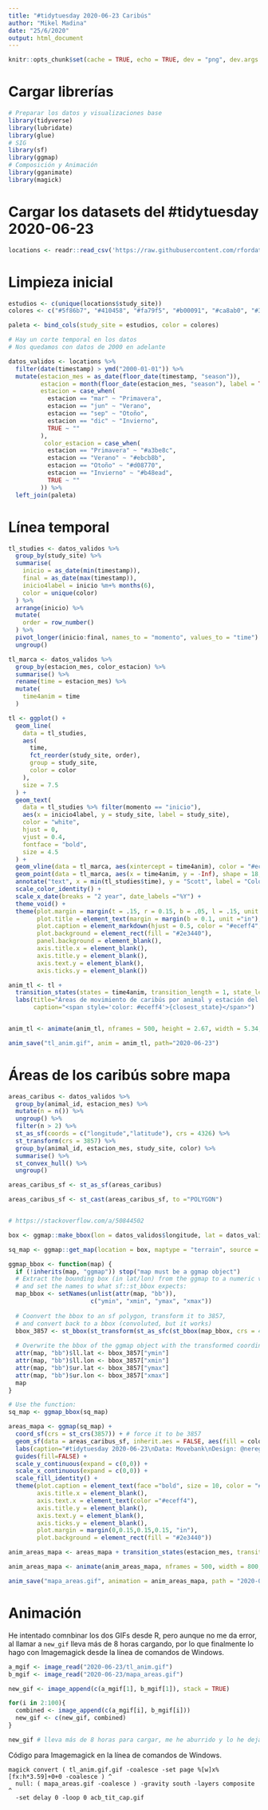 ```yaml
---
title: "#tidytuesday 2020-06-23 Caribús"
author: "Mikel Madina"
date: "25/6/2020"
output: html_document
---
```


```r
knitr::opts_chunk$set(cache = TRUE, echo = TRUE, dev = "png", dev.args = list(type = "cairo-png"))
```
# Cargar librerías

```r
# Preparar los datos y visualizaciones base
library(tidyverse)
library(lubridate)
library(glue)
# SIG
library(sf)
library(ggmap)
# Composición y Animación
library(gganimate)
library(magick)

```

# Cargar los datasets del #tidytuesday 2020-06-23

```r
locations <- readr::read_csv('https://raw.githubusercontent.com/rfordatascience/tidytuesday/master/data/2020/2020-06-23/locations.csv')

```

# Limpieza inicial

```r
estudios <- c(unique(locations$study_site))
colores <- c("#5f86b7", "#410458", "#fa79f5", "#b00091", "#ca8ab0", "#3f436d", "#8184fb", "#01102c")

paleta <- bind_cols(study_site = estudios, color = colores)

# Hay un corte temporal en los datos
# Nos quedamos con datos de 2000 en adelante

datos_validos <- locations %>% 
  filter(date(timestamp) > ymd("2000-01-01")) %>% 
  mutate(estacion_mes = as_date(floor_date(timestamp, "season")),
         estacion = month(floor_date(estacion_mes, "season"), label = TRUE),
         estacion = case_when(
           estacion == "mar" ~ "Primavera",
           estacion == "jun" ~ "Verano",
           estacion == "sep" ~ "Otoño",
           estacion == "dic" ~ "Invierno",
           TRUE ~ ""
         ),
          color_estacion = case_when(
           estacion == "Primavera" ~ "#a3be8c",
           estacion == "Verano" ~ "#ebcb8b",
           estacion == "Otoño" ~ "#d08770",
           estacion == "Invierno" ~ "#b48ead",
           TRUE ~ ""
         )) %>% 
  left_join(paleta)

```

# Línea temporal


```r

tl_studies <- datos_validos %>%
  group_by(study_site) %>%
  summarise(
    inicio = as_date(min(timestamp)),
    final = as_date(max(timestamp)),
    inicio4label = inicio %m+% months(6),
    color = unique(color)
  ) %>%
  arrange(inicio) %>%
  mutate(
    order = row_number()
  ) %>%
  pivot_longer(inicio:final, names_to = "momento", values_to = "time") %>% 
  ungroup()

tl_marca <- datos_validos %>%
  group_by(estacion_mes, color_estacion) %>%
  summarise() %>%
  rename(time = estacion_mes) %>%
  mutate(
    time4anim = time
  )

tl <- ggplot() +
  geom_line(
    data = tl_studies,
    aes(
      time,
      fct_reorder(study_site, order),
      group = study_site,
      color = color
    ),
    size = 7.5
  ) +
  geom_text(
    data = tl_studies %>% filter(momento == "inicio"),
    aes(x = inicio4label, y = study_site, label = study_site),
    color = "white",
    hjust = 0,
    vjust = 0.4,
    fontface = "bold",
    size = 4.5
  ) +
  geom_vline(data = tl_marca, aes(xintercept = time4anim), color = "#eceff4") +
  geom_point(data = tl_marca, aes(x = time4anim, y = -Inf), shape = 18, size = 5, color = "#eceff4") +
  annotate("text", x = min(tl_studies$time), y = "Scott", label = "Colonia o manada",  color = "#eceff4", hjust = 0) +
  scale_color_identity() +
  scale_x_date(breaks = "2 year", date_labels ="%Y") +
  theme_void() +
  theme(plot.margin = margin(t = .15, r = 0.15, b = .05, l = .15, unit = "in"),
        plot.title = element_text(margin = margin(b = 0.1, unit ="in"), color ="#eceff4", size = 12, face = "bold"),
        plot.caption = element_markdown(hjust = 0.5, color = "#eceff4", size = 14, face = "bold"),
        plot.background = element_rect(fill = "#2e3440"),
        panel.background = element_blank(),
        axis.title.x = element_blank(),
        axis.title.y = element_blank(),
        axis.text.y = element_blank(),
        axis.ticks.y = element_blank())

anim_tl <- tl +
  transition_states(states = time4anim, transition_length = 1, state_length = 2) +
  labs(title="Áreas de movimiento de caribús por animal y estación del año",
       caption="<span style='color: #eceff4'>{closest_state}</span>")


anim_tl <- animate(anim_tl, nframes = 500, height = 2.67, width = 5.34, units = "in", res = 150)

anim_save("tl_anim.gif", anim = anim_tl, path="2020-06-23")

```

# Áreas de los caribús sobre mapa

```r

areas_caribus <- datos_validos %>%
  group_by(animal_id, estacion_mes) %>% 
  mutate(n = n()) %>% 
  ungroup() %>% 
  filter(n > 2) %>% 
  st_as_sf(coords = c("longitude","latitude"), crs = 4326) %>%
  st_transform(crs = 3857) %>% 
  group_by(animal_id, estacion_mes, study_site, color) %>% 
  summarise() %>% 
  st_convex_hull() %>% 
  ungroup()

areas_caribus_sf <- st_as_sf(areas_caribus)

areas_caribus_sf <- st_cast(areas_caribus_sf, to ="POLYGON")


# https://stackoverflow.com/a/50844502  

box <- ggmap::make_bbox(lon = datos_validos$longitude, lat = datos_validos$latitude, f = 0.025)

sq_map <- ggmap::get_map(location = box, maptype = "terrain", source = "stamen", scale = 5)

ggmap_bbox <- function(map) {
  if (!inherits(map, "ggmap")) stop("map must be a ggmap object")
  # Extract the bounding box (in lat/lon) from the ggmap to a numeric vector, 
  # and set the names to what sf::st_bbox expects:
  map_bbox <- setNames(unlist(attr(map, "bb")), 
                       c("ymin", "xmin", "ymax", "xmax"))
  
  # Coonvert the bbox to an sf polygon, transform it to 3857, 
  # and convert back to a bbox (convoluted, but it works)
  bbox_3857 <- st_bbox(st_transform(st_as_sfc(st_bbox(map_bbox, crs = 4326)), 3857))
  
  # Overwrite the bbox of the ggmap object with the transformed coordinates 
  attr(map, "bb")$ll.lat <- bbox_3857["ymin"]
  attr(map, "bb")$ll.lon <- bbox_3857["xmin"]
  attr(map, "bb")$ur.lat <- bbox_3857["ymax"]
  attr(map, "bb")$ur.lon <- bbox_3857["xmax"]
  map
}

# Use the function:
sq_map <- ggmap_bbox(sq_map)

areas_mapa <- ggmap(sq_map) +
  coord_sf(crs = st_crs(3857)) + # force it to be 3857
  geom_sf(data = areas_caribus_sf, inherit.aes = FALSE, aes(fill = color, group = animal_id), alpha = 0.25) +
  labs(caption="#tidytuesday 2020-06-23\nData: Movebank\nDesign: @neregauzak") +
  guides(fill=FALSE) +
  scale_y_continuous(expand = c(0,0)) +
  scale_x_continuous(expand = c(0,0)) +
  scale_fill_identity() +
  theme(plot.caption = element_text(face ="bold", size = 10, color = "#eceff4"),
        axis.title.x = element_blank(),
        axis.text.x = element_text(color ="#eceff4"),
        axis.title.y = element_blank(),
        axis.text.y = element_blank(),
        axis.ticks.y = element_blank(),
        plot.margin = margin(0,0.15,0.15,0.15, "in"),
        plot.background = element_rect(fill = "#2e3440"))

anim_areas_mapa <- areas_mapa + transition_states(estacion_mes, transition_length = 1, state_length = 2)

anim_areas_mapa <- animate(anim_areas_mapa, nframes = 500, width = 800, height = 1036)

anim_save("mapa_areas.gif", animation = anim_areas_mapa, path = "2020-06-23")
```
# Animación

He intentado comnbinar los dos GIFs desde R, pero aunque no me da error, al llamar a `new_gif` lleva más de 8 horas cargando, por lo que finalmente lo hago con Imagemagick desde la línea de comandos de Windows.

```r
a_mgif <- image_read("2020-06-23/tl_anim.gif")
b_mgif <- image_read("2020-06-23/mapa_areas.gif")

new_gif <- image_append(c(a_mgif[1], b_mgif[1]), stack = TRUE)

for(i in 2:100){
  combined <- image_append(c(a_mgif[i], b_mgif[i]))
  new_gif <- c(new_gif, combined)
}

new_gif # lleva más de 8 horas para cargar, me he aburrido y lo he dejado
```

Código para Imagemagick en la línea de comandos de Windows.

```
magick convert ( tl_anim.gif.gif -coalesce -set page %[w]x%[fx:h*3.59]+0+0 -coalesce ) ^
  null: ( mapa_areas.gif -coalesce ) -gravity south -layers composite ^
  -set delay 0 -loop 0 acb_tit_cap.gif

```

